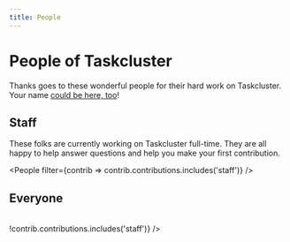 ```yaml
---
title: People
---
```



# People of Taskcluster

Thanks goes to these wonderful people for their hard work on Taskcluster.
Your name [could be here, too](https://github.com/taskcluster/taskcluster/blob/main/CONTRIBUTING.md)!

## Staff

These folks are currently working on Taskcluster full-time.
They are all happy to help answer questions and help you make your first contribution.

<People filter={contrib => contrib.contributions.includes('staff')} />
<br />

## Everyone

<br />
<People filter={contrib => !contrib.contributions.includes('staff')} />
